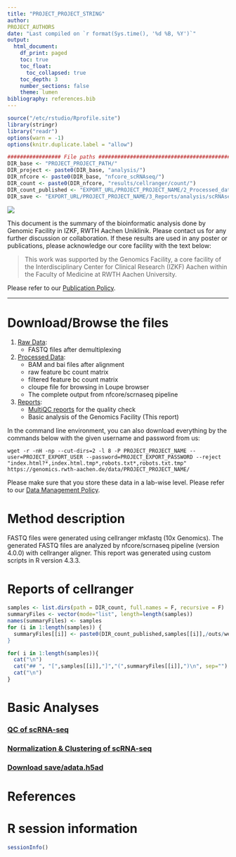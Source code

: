 ```yaml
---
title: "PROJECT_PROJECT_STRING"
author:
PROJECT_AUTHORS
date: "Last compiled on `r format(Sys.time(), '%d %B, %Y')`"
output:
  html_document:
    df_print: paged
    toc: true
    toc_float:
      toc_collapsed: true
    toc_depth: 3
    number_sections: false
    theme: lumen
bibliography: references.bib
---
```


```r
source("/etc/rstudio/Rprofile.site")
library(stringr)
library("readr")
options(warn = -1)
options(knitr.duplicate.label = "allow")

################# File paths #####################################################
DIR_base <- "PROJECT_PROJECT_PATH/"
DIR_project <- paste0(DIR_base, "analysis/")
DIR_nfcore <- paste0(DIR_base, "nfcore_scRNAseq/")
DIR_count <- paste0(DIR_nfcore, "results/cellranger/count/")
DIR_count_published <- "EXPORT_URL/PROJECT_PROJECT_NAME/2_Processed_data/nfcore_scRNAseq/results/cellranger/count/"
DIR_save <- "EXPORT_URL/PROJECT_PROJECT_NAME/3_Reports/analysis/scRNAseq_pipeline/save/"
```

![](RMD_INSTITUTE_LOGO)

This document is the summary of the bioinformatic analysis done by Genomic Facility in IZKF, RWTH Aachen Uniklinik. Please contact us for any further discussion or collaboration. If these results are used in any poster or publications, please acknowledge our core facility with the text below:

> This work was supported by the Genomics Facility, a core facility of the Interdisciplinary Center for Clinical Research (IZKF) Aachen within the Faculty of Medicine at RWTH Aachen University.

Please refer to our [Publication Policy](https://genomics.rwth-aachen.de/services/publication-policy/).


***

# Download/Browse the files

1. [Raw Data](EXPORT_URL/PROJECT_PROJECT_NAME/1_Raw_data):
    * FASTQ files after demultiplexing
2. [Processed Data](EXPORT_URL/PROJECT_PROJECT_NAME/2_Processed_data): 
    * BAM and bai files after alignment
    * raw feature bc count matrix 
    * filtered feature bc count matrix
    * cloupe file for browsing in Loupe browser
    * The complete output from nfcore/scrnaseq pipeline
3. [Reports](EXPORT_URL/PROJECT_PROJECT_NAME/3_Reports):
    * [MultiQC reports](EXPORT_URL/PROJECT_PROJECT_NAME/2_Processed_data/nfcore_scRNAseq/results/multiqc/multiqc_report.html) for the quality check
    * Basic analysis of the Genomics Facility (This report)

In the command line environment, you can also download everything by the commands below with the given username and password from us:

```
wget -r -nH -np --cut-dirs=2 -l 8 -P PROJECT_PROJECT_NAME --user=PROJECT_EXPORT_USER --password=PROJECT_EXPORT_PASSWORD --reject "index.html?*,index.html.tmp*,robots.txt*,robots.txt.tmp" https://genomics.rwth-aachen.de/data/PROJECT_PROJECT_NAME/
```

Please make sure that you store these data in a lab-wise level. Please refer to our [Data Management Policy](https://genomics.rwth-aachen.de/services/data-management-policy/).

\textcolor{red}{Your data will be deleted according to this policy automatically. Please download everything.}

# Method description

FASTQ files were generated using cellranger mkfastq (10x Genomics). The generated FASTQ files are analyzed by nfcore/scrnaseq pipeline (version 4.0.0) with cellranger aligner. This report was generated using custom scripts in R version 4.3.3.

# Reports of cellranger

```r
samples <- list.dirs(path = DIR_count, full.names = F, recursive = F)
summaryFiles <- vector(mode="list", length=length(samples))
names(summaryFiles) <- samples
for (i in 1:length(samples)) {
  summaryFiles[[i]] <- paste0(DIR_count_published,samples[[i]],/outs/web_summary.html")
}
```

```r
for( i in 1:length(samples)){
  cat("\n")
  cat("## ", "[",samples[[i]],"]","(",summaryFiles[[i]],")\n", sep="") # Create links to the
  cat("\n")
}
```

# Basic Analyses

### [QC of scRNA-seq](scRNAseq_pipeline/preprocessing/1_quality_control.html)
### [Normalization & Clustering of scRNA-seq](scRNAseq_pipeline/preprocessing/2_normalization.html)
### [Download save/adata.h5ad](`r DIR_save`)

# References

<div id="refs"></div>


# R session information

```r
sessionInfo()
```
